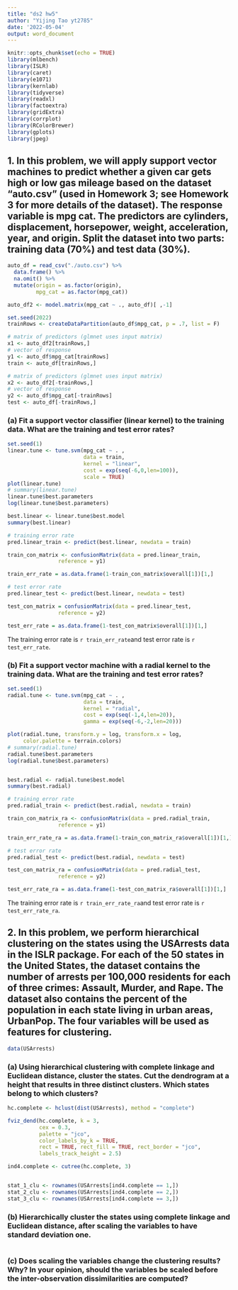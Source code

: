 ```yaml
---
title: "ds2 hw5"
author: "Yijing Tao yt2785"
date: '2022-05-04'
output: word_document
---
```


```r
knitr::opts_chunk$set(echo = TRUE)
library(mlbench)
library(ISLR)
library(caret)
library(e1071)
library(kernlab)
library(tidyverse)
library(readxl)
library(factoextra)
library(gridExtra)
library(corrplot)
library(RColorBrewer) 
library(gplots)
library(jpeg)
```

## 1. In this problem, we will apply support vector machines to predict whether a given car gets high or low gas mileage based on the dataset “auto.csv” (used in Homework 3; see Homework 3 for more details of the dataset). The response variable is mpg cat. The predictors are cylinders, displacement, horsepower, weight, acceleration, year, and origin. Split the dataset into two parts: training data (70%) and test data (30%).

```r
auto_df = read_csv("./auto.csv") %>% 
  data.frame() %>% 
  na.omit() %>% 
  mutate(origin = as.factor(origin),
         mpg_cat = as.factor(mpg_cat))

auto_df2 <- model.matrix(mpg_cat ~ ., auto_df)[ ,-1]

set.seed(2022)
trainRows <- createDataPartition(auto_df$mpg_cat, p = .7, list = F)

# matrix of predictors (glmnet uses input matrix)
x1 <- auto_df2[trainRows,]
# vector of response
y1 <- auto_df$mpg_cat[trainRows]
train <- auto_df[trainRows,]

# matrix of predictors (glmnet uses input matrix)
x2 <- auto_df2[-trainRows,]
# vector of response
y2 <- auto_df$mpg_cat[-trainRows]
test <- auto_df[-trainRows,]
```

### (a) Fit a support vector classifier (linear kernel) to the training data. What are the training and test error rates?

```r
set.seed(1)
linear.tune <- tune.svm(mpg_cat ~ . , 
                        data = train, 
                        kernel = "linear", 
                        cost = exp(seq(-6,0,len=100)),
                        scale = TRUE)
plot(linear.tune)
# summary(linear.tune)
linear.tune$best.parameters
log(linear.tune$best.parameters)

best.linear <- linear.tune$best.model
summary(best.linear)

# training error rate
pred.linear_train <- predict(best.linear, newdata = train)

train_con_matrix <- confusionMatrix(data = pred.linear_train, 
                reference = y1)

train_err_rate = as.data.frame(1-train_con_matrix$overall[1])[1,]

# test error rate
pred.linear_test <- predict(best.linear, newdata = test)

test_con_matrix = confusionMatrix(data = pred.linear_test, 
                reference = y2)

test_err_rate = as.data.frame(1-test_con_matrix$overall[1])[1,]
```
The training error rate is `r train_err_rate`and test error rate is `r test_err_rate`.

### (b) Fit a support vector machine with a radial kernel to the training data. What are the training and test error rates?

```r
set.seed(1)
radial.tune <- tune.svm(mpg_cat ~ . , 
                        data = train, 
                        kernel = "radial", 
                        cost = exp(seq(-1,4,len=20)),
                        gamma = exp(seq(-6,-2,len=20)))

plot(radial.tune, transform.y = log, transform.x = log, 
     color.palette = terrain.colors)
# summary(radial.tune)
radial.tune$best.parameters
log(radial.tune$best.parameters)


best.radial <- radial.tune$best.model
summary(best.radial)

# training error rate
pred.radial_train <- predict(best.radial, newdata = train)

train_con_matrix_ra <- confusionMatrix(data = pred.radial_train, 
                reference = y1)

train_err_rate_ra = as.data.frame(1-train_con_matrix_ra$overall[1])[1,]

# test error rate
pred.radial_test <- predict(best.radial, newdata = test)

test_con_matrix_ra = confusionMatrix(data = pred.radial_test, 
                reference = y2)

test_err_rate_ra = as.data.frame(1-test_con_matrix_ra$overall[1])[1,]
``` 
The training error rate is `r train_err_rate_ra`and test error rate is `r test_err_rate_ra`.

## 2. In this problem, we perform hierarchical clustering on the states using the USArrests data in the ISLR package. For each of the 50 states in the United States, the dataset contains the number of arrests per 100,000 residents for each of three crimes: Assault, Murder, and Rape. The dataset also contains the percent of the population in each state living in urban areas, UrbanPop. The four variables will be used as features for clustering.

```r
data(USArrests)
```

### (a) Using hierarchical clustering with complete linkage and Euclidean distance, cluster the states. Cut the dendrogram at a height that results in three distinct clusters. Which states belong to which clusters?

```r
hc.complete <- hclust(dist(USArrests), method = "complete")

fviz_dend(hc.complete, k = 3,        
          cex = 0.3, 
          palette = "jco", 
          color_labels_by_k = TRUE,
          rect = TRUE, rect_fill = TRUE, rect_border = "jco",
          labels_track_height = 2.5)

ind4.complete <- cutree(hc.complete, 3)


stat_1_clu <- rownames(USArrests[ind4.complete == 1,])
stat_2_clu <- rownames(USArrests[ind4.complete == 2,])
stat_3_clu <- rownames(USArrests[ind4.complete == 3,])
```

### (b) Hierarchically cluster the states using complete linkage and Euclidean distance, after scaling the variables to have standard deviation one.

```r

```

### (c) Does scaling the variables change the clustering results? Why? In your opinion, should the variables be scaled before the inter-observation dissimilarities are computed?